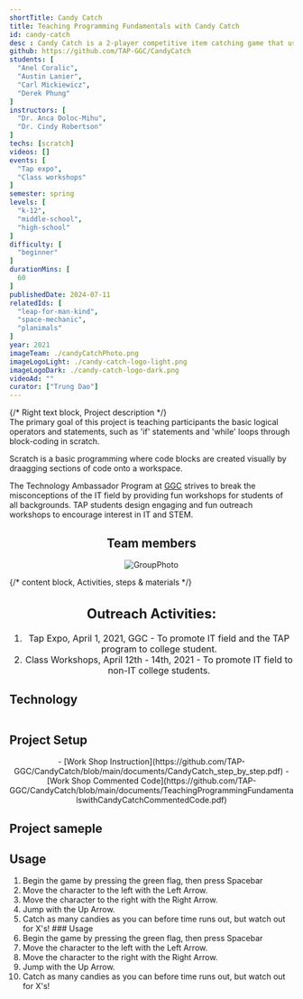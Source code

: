 ```yaml
---
shortTitle: Candy Catch
title: Teaching Programming Fundamentals with Candy Catch
id: candy-catch
desc : Candy Catch is a 2-player competitive item catching game that uses Scratch. Players will learn about 'if-then' and 'while' statements. The workshop strives to captivate students' interests toward the IT field by teaching them these basic programming concepts through a fun and interractive game developement proccess.
github: https://github.com/TAP-GGC/CandyCatch
students: [
  "Anel Coralic",
  "Austin Lanier",
  "Carl Mickiewicz",
  "Derek Phung"
]
instructors: [
  "Dr. Anca Doloc-Mihu",
  "Dr. Cindy Robertson"
] 
techs: [scratch]
videos: []
events: [
  "Tap expo",
  "Class workshops"
]
semester: spring
levels: [
  "k-12",
  "middle-school",
  "high-school"
] 
difficulty: [
  "beginner"
] 
durationMins: [
  60
]
publishedDate: 2024-07-11
relatedIds: [
  "leap-for-man-kind",
  "space-mechanic",
  "planimals"
]
year: 2021
imageTeam: ./candyCatchPhoto.png
imageLogoLight: ./candy-catch-logo-light.png
imageLogoDark: ./candy-catch-logo-dark.png
videoAd: ""
curator: ["Trung Dao"]
---
```






{/* Right text block, Project description */}	
The primary goal of this project is teaching participants the basic logical operators and statements, such as 'if' statements and 'while' loops through block-coding in scratch.

Scratch is a basic programming where code blocks are created visually by draagging sections of code onto a workspace.

The Technology Ambassador Program at [GGC](http://www.ggc.edu/tap) strives to break the misconceptions of the IT field by providing fun workshops for students of all backgrounds. TAP students design engaging and fun outreach workshops to encourage interest in IT and STEM.

 <div style="text-align:center;">

## Team members
<Image src={GroupPhoto} alt="GroupPhoto" />
</div>

 {/* content block, Activities, steps & materials */}
<div style="text-align: center ; justify-content: center; font-size: 1.125em;">

  ## Outreach Activities:
1. Tap Expo, April 1, 2021, GGC - To promote IT field and the TAP program to college student.
2. Class Workshops, April 12th - 14th, 2021 - To promote IT field to non-IT college students.
</div>

 ## Technology
  <div style='text-align:center; display: flex; justify-content: center; font-size: 1.25em;'>
  <Logo src= {ScratchLogo.src} alt="Scracth" link="https://scratch.mit.edu/" />
  </div>

## Project Setup
<div style='text-align:center; justify-content: center; font-size: 1em; top-margin: 50px; bottom-margin: 100px; ' >
- [Work Shop Instruction](https://github.com/TAP-GGC/CandyCatch/blob/main/documents/CandyCatch_step_by_step.pdf)
- [Work Shop Commented Code](https://github.com/TAP-GGC/CandyCatch/blob/main/documents/TeachingProgrammingFundamentalswithCandyCatchCommentedCode.pdf)
<Clip src="v-GUbj7DMEE" showIframe={true}/>
</div>

## Project sameple
<div style="text-align:center;">
<Photo src={ScratchSample.src} alt="ScratchSample" caption="Scratch Code Sample" />
</div>

## Usage
1. Begin the game by pressing the green flag, then press Spacebar
2. Move the character to the left with the Left Arrow.
3. Move the character to the right with the Right Arrow.
4. Jump with the Up Arrow.
5. Catch as many candies as you can before time runs out, but watch out for X's! ### Usage
6. Begin the game by pressing the green flag, then press Spacebar
7. Move the character to the left with the Left Arrow.
8. Move the character to the right with the Right Arrow.
9. Jump with the Up Arrow.
10. Catch as many candies as you can before time runs out, but watch out for X's!
